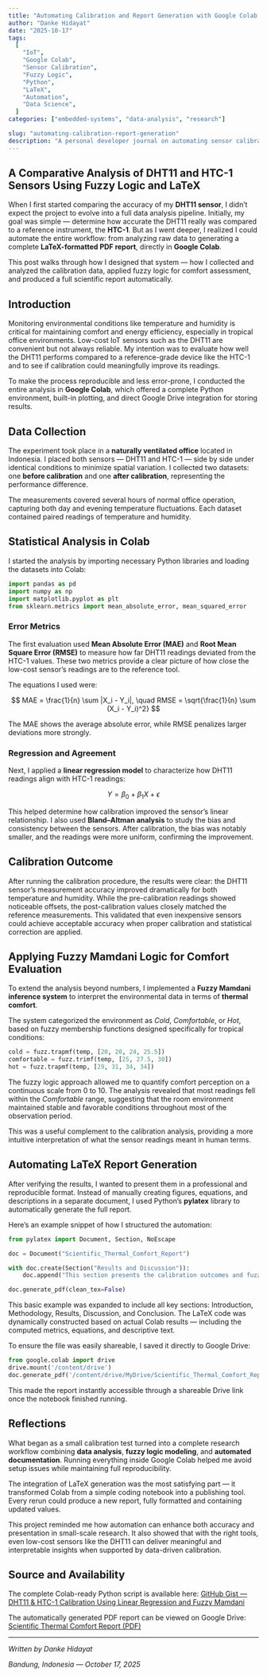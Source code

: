 ```yaml
---
title: "Automating Calibration and Report Generation with Google Colab: A Comparative Analysis of DHT11 and HTC-1 Sensors Using Fuzzy Logic and LaTeX"
author: "Danke Hidayat"
date: "2025-10-17"
tags:
  [
    "IoT",
    "Google Colab",
    "Sensor Calibration",
    "Fuzzy Logic",
    "Python",
    "LaTeX",
    "Automation",
    "Data Science",
  ]
categories: ["embedded-systems", "data-analysis", "research"]

slug: "automating-calibration-report-generation"
description: "A personal developer journal on automating sensor calibration analysis using Google Colab, comparing DHT11 and HTC-1 sensors with fuzzy logic and automatic LaTeX PDF report generation."
---
```


## A Comparative Analysis of DHT11 and HTC-1 Sensors Using Fuzzy Logic and LaTeX

When I first started comparing the accuracy of my **DHT11 sensor**, I didn’t expect the project to evolve into a full data analysis pipeline. Initially, my goal was simple — determine how accurate the DHT11 really was compared to a reference instrument, the **HTC-1**. But as I went deeper, I realized I could automate the entire workflow: from analyzing raw data to generating a complete **LaTeX-formatted PDF report**, directly in **Google Colab**.

This post walks through how I designed that system — how I collected and analyzed the calibration data, applied fuzzy logic for comfort assessment, and produced a full scientific report automatically.

## Introduction

Monitoring environmental conditions like temperature and humidity is critical for maintaining comfort and energy efficiency, especially in tropical office environments.
Low-cost IoT sensors such as the DHT11 are convenient but not always reliable. My intention was to evaluate how well the DHT11 performs compared to a reference-grade device like the HTC-1 and to see if calibration could meaningfully improve its readings.

To make the process reproducible and less error-prone, I conducted the entire analysis in **Google Colab**, which offered a complete Python environment, built-in plotting, and direct Google Drive integration for storing results.

## Data Collection

The experiment took place in a **naturally ventilated office** located in Indonesia. I placed both sensors — DHT11 and HTC-1 — side by side under identical conditions to minimize spatial variation.
I collected two datasets: one **before calibration** and one **after calibration**, representing the performance difference.

The measurements covered several hours of normal office operation, capturing both day and evening temperature fluctuations. Each dataset contained paired readings of temperature and humidity.

## Statistical Analysis in Colab

I started the analysis by importing necessary Python libraries and loading the datasets into Colab:

```python
import pandas as pd
import numpy as np
import matplotlib.pyplot as plt
from sklearn.metrics import mean_absolute_error, mean_squared_error
```

### Error Metrics

The first evaluation used **Mean Absolute Error (MAE)** and **Root Mean Square Error (RMSE)** to measure how far DHT11 readings deviated from the HTC-1 values.
These two metrics provide a clear picture of how close the low-cost sensor’s readings are to the reference tool.

The equations I used were:

$$
MAE = \frac{1}{n} \sum |X_i - Y_i|, \quad RMSE = \sqrt{\frac{1}{n} \sum (X_i - Y_i)^2}
$$

The MAE shows the average absolute error, while RMSE penalizes larger deviations more strongly.

### Regression and Agreement

Next, I applied a **linear regression model** to characterize how DHT11 readings align with HTC-1 readings:

$$
Y = \beta_0 + \beta_1 X + \epsilon
$$

This helped determine how calibration improved the sensor’s linear relationship. I also used **Bland–Altman analysis** to study the bias and consistency between the sensors.
After calibration, the bias was notably smaller, and the readings were more uniform, confirming the improvement.

## Calibration Outcome

After running the calibration procedure, the results were clear:
the DHT11 sensor’s measurement accuracy improved dramatically for both temperature and humidity.
While the pre-calibration readings showed noticeable offsets, the post-calibration values closely matched the reference measurements.
This validated that even inexpensive sensors could achieve acceptable accuracy when proper calibration and statistical correction are applied.

## Applying Fuzzy Mamdani Logic for Comfort Evaluation

To extend the analysis beyond numbers, I implemented a **Fuzzy Mamdani inference system** to interpret the environmental data in terms of **thermal comfort**.

The system categorized the environment as _Cold_, _Comfortable_, or _Hot_, based on fuzzy membership functions designed specifically for tropical conditions:

```python
cold = fuzz.trapmf(temp, [20, 20, 24, 25.5])
comfortable = fuzz.trimf(temp, [25, 27.5, 30])
hot = fuzz.trapmf(temp, [29, 31, 34, 34])
```

The fuzzy logic approach allowed me to quantify comfort perception on a continuous scale from 0 to 10.
The analysis revealed that most readings fell within the _Comfortable_ range, suggesting that the room environment maintained stable and favorable conditions throughout most of the observation period.

This was a useful complement to the calibration analysis, providing a more intuitive interpretation of what the sensor readings meant in human terms.

## Automating LaTeX Report Generation

After verifying the results, I wanted to present them in a professional and reproducible format.
Instead of manually creating figures, equations, and descriptions in a separate document, I used Python’s **pylatex** library to automatically generate the full report.

Here’s an example snippet of how I structured the automation:

```python
from pylatex import Document, Section, NoEscape

doc = Document("Scientific_Thermal_Comfort_Report")

with doc.create(Section("Results and Discussion")):
    doc.append("This section presents the calibration outcomes and fuzzy logic analysis performed in Colab.")

doc.generate_pdf(clean_tex=False)
```

This basic example was expanded to include all key sections: Introduction, Methodology, Results, Discussion, and Conclusion.
The LaTeX code was dynamically constructed based on actual Colab results — including the computed metrics, equations, and descriptive text.

To ensure the file was easily shareable, I saved it directly to Google Drive:

```python
from google.colab import drive
drive.mount('/content/drive')
doc.generate_pdf('/content/drive/MyDrive/Scientific_Thermal_Comfort_Report', clean_tex=False)
```

This made the report instantly accessible through a shareable Drive link once the notebook finished running.

## Reflections

What began as a small calibration test turned into a complete research workflow combining **data analysis**, **fuzzy logic modeling**, and **automated documentation**.
Running everything inside Google Colab helped me avoid setup issues while maintaining full reproducibility.

The integration of LaTeX generation was the most satisfying part — it transformed Colab from a simple coding notebook into a publishing tool. Every rerun could produce a new report, fully formatted and containing updated values.

This project reminded me how automation can enhance both accuracy and presentation in small-scale research.
It also showed that with the right tools, even low-cost sensors like the DHT11 can deliver meaningful and interpretable insights when supported by data-driven calibration.

## Source and Availability

The complete Colab-ready Python script is available here:
[GitHub Gist — DHT11 & HTC-1 Calibration Using Linear Regression and Fuzzy Mamdani](https://gist.github.com/dankehidayat/1e7b296543a7aef27e711bea51d5cdd6)

The automatically generated PDF report can be viewed on Google Drive:
[Scientific Thermal Comfort Report (PDF)](https://drive.google.com/file/d/1Z6PtvuDW63F5cUrvonf1WnnZPhWKushy/view?usp=sharing)

---

_Written by Danke Hidayat_

_Bandung, Indonesia — October 17, 2025_
